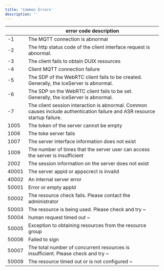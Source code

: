 ```yaml
---
title: 'Common Errors'
description: ''
---
```


| | error code description |
| ------ | --------------------------------------------------------- |
| -1 | The MQTT connection is abnormal |
| -2 | The http status code of the client interface request is abnormal. |
| -3 | The client fails to obtain DUIX resources |
| -4 | Client MQTT connection failure |
| -5 | The SDP of the WebRTC client fails to be created. Generally, the iceServer is abnormal. |
| -6 | The SDP on the WebRTC client fails to be set. Generally, the iceServer is abnormal. |
| -7 | The client session interaction is abnormal. Common causes include authentication failure and ASR resource startup failure. |
| 1005 | The token of the server cannot be empty |
| 1006 | The toke server fails |
| 1007 | The server interface information does not exist | 
| 1009 | The number of times that the server user can access the server is insufficient |
| 2002 | The session information on the server does not exist |
| 40001 | The server appid or appscrect is invalid |
| 40002 | An internal server error |
| 50001 | Error or empty appId |
| 50002 | The resource check fails. Please contact the administrator |
| 50003 | The resource is being used. Please check and try ~ |
| 50004 | human request timed out ~ |
| 50005 | Exception to obtaining resources from the resource group |
| 50006 | Failed to sign |
| 50007 | The total number of concurrent resources is insufficient. Please check and try ~ |
| 50009 | The resource timed out or is not configured ~ |
